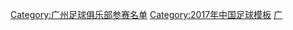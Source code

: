 {{Football squad with groups
|name=2017年中超分类名单广州恒大
|bgcolor=#C80000
|bordercolor=#D8B028
|textcolor=#F8F8F8
|title=[[广州恒大淘宝足球俱乐部|<span style="color:#F8F8F8">广州恒大淘宝</span>]] — [[2017年中国足球超级联赛|<span style="color:#F8F8F8">2017年</span>]][[中国足球超级联赛|<span style="color:#F8F8F8">中超联赛冠军</span>]]
|group1=全年参赛球员
|list1=<div>
{{Football squad2 player|no=2|name=[[廖力生]]}}
{{Football squad2 player|no=3|name=[[梅方]]}}
{{Football squad2 player|no=4|name=[[徐新 (足球运动员)|徐新]]}}
{{Football squad2 player|no=5|name=[[张琳芃]]}}
{{Football squad2 player|no=6|name=[[冯潇霆]]}}
{{Football squad2 player|no=7|name={{flagicon|BRA}} [[阿兰·卡瓦略|-{zh-hans:阿兰;zh-hk:阿倫道格拉斯;}-]]}}
{{Football squad2 player|no=10|name=[[郑智]][[File:Captain sports.svg|15px]]}}
{{Football squad2 player|no=11|name={{flagicon|BRA}} [[里卡多·高拉特|-{zh-hans:高拉特;zh-hk:古拿迪;}-]]}}
{{Football squad2 player|no=12|name=[[王上源]]}}
{{Football squad2 player|no=13|name=[[方镜淇]]}}
{{Football squad2 player|no=14|name=[[荣昊]]}}
{{Football squad2 player|no=15|name=[[张文钊]]}}
{{Football squad2 player|no=16|name=[[黄博文]]}}
{{Football squad2 player|no=17|name=[[刘健 (足球运动员)|刘健]]}}
{{Football squad2 player|no=19|name=[[曾诚]]}}
{{Football squad2 player|no=20|name=[[于汉超]]}}
{{Football squad2 player|no=21|name=[[张成林]]}}
{{Football squad2 player|no=25|name=[[邹正]]}}
{{Football squad2 player|no=26|name=[[王靖斌]]}}
{{Football squad2 player|no=27|name=[[郑龙]]}}
{{Football squad2 player|no=29|name=[[郜林]]}}
{{Football squad2 player|no=32|name=[[刘殿座]]}}
{{Football squad2 player|no=35|name=[[李学鹏]]}}
{{Football squad2 player|no=37|name=[[陈泽鹏]]}}
{{Football squad2 player|no=38|name=[[温家宝 (足球运动员)|温家宝]]}}
{{Football squad2 player|no=39|name=[[赵天赐]]}}
</div>
|group2=夏季转入球员
|list2=<div>
{{Football squad2 player|no=18|name=[[杨鑫 (足球运动员)|杨鑫]]}}
{{Football squad2 player|no=28|name={{flagicon|KOR}} [[金英权]]}}
{{Football squad2 player|no=30|name={{flagicon|BRA}} [[穆里奇|-{zh-hans:穆里奇;zh-hk:梅利基;zh-tw:穆里奇}-]]}}
{{Football squad2 player|no=34|name=[[冯博轩]]}}
{{Football squad2 player|no=36|name=[[邓宇彪]]}}
{{Football squad2 player|no=44|name=[[陈泉江]]}}
{{Football squad2 player|no=58|name=[[王进泽]]}}
</div>
|group3=夏季转出球员
|list3=<div>
{{Football squad2 player|no=8|name={{flagicon|BRA}} [[何塞·保罗·贝塞拉·马希尔·儒尼奥尔|-{zh-hans:保利尼奥;zh-hk:保連奴;}-]]}}
{{Football squad2 player|no=9|name={{flagicon|COL}} [[杰克逊·马丁内斯|-{zh-hans:J·马丁内斯;zh-hk:積遜馬天尼斯;zh-tw:J·馬丁內斯;}-]]}}
{{Football squad2 player|no=18|name=[[杨鑫 (足球运动员)|杨鑫]]}}
{{Football squad2 player|no=23|name={{flagicon|KOR}} [[金亨镒]]}}
{{Football squad2 player|no=24|name=[[王军辉]]}}
{{Football squad2 player|no=31|name=[[吴峪多]]}}
{{Football squad2 player|no=33|name=[[蔡明民]]}}
{{Football squad2 player|no=58|name=[[王进泽]]}}
</div>
|group4=主教练
|list4={{flagicon|BRA}} {{flagicon|ITA}} [[路易斯·菲利佩·斯科拉里|-{zh-hans:斯科拉里;zh-hk:史高拉利}-]]
}}
<noinclude>
{{DEFAULTSORT:Guangzhou F.C. Squad 2017}}
[[Category:广州足球俱乐部参赛名单]]
[[Category:2017年中国足球模板]]
[[Category:广州足球俱乐部球员|广]]
</noinclude>